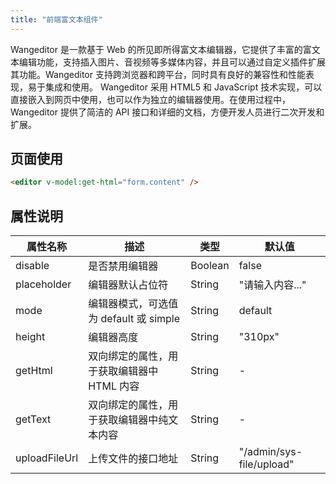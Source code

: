 ```yaml
---
title: "前端富文本组件"
---
```


<Note>
Wangeditor 是一款基于 Web 的所见即所得富文本编辑器，它提供了丰富的富文本编辑功能，支持插入图片、音视频等多媒体内容，并且可以通过自定义插件扩展其功能。Wangeditor 支持跨浏览器和跨平台，同时具有良好的兼容性和性能表现，易于集成和使用。
</Note>

<Note>
Wangeditor 采用 HTML5 和 JavaScript 技术实现，可以直接嵌入到网页中使用，也可以作为独立的编辑器使用。在使用过程中，Wangeditor 提供了简洁的 API 接口和详细的文档，方便开发人员进行二次开发和扩展。
</Note>

## 页面使用

```html
<editor v-model:get-html="form.content" />
```

## 属性说明

| 属性名称 | 描述 | 类型 | 默认值 |
| --- | --- | --- | --- |
| disable | 是否禁用编辑器 | Boolean | false |
| placeholder | 编辑器默认占位符 | String | "请输入内容..." |
| mode | 编辑器模式，可选值为 default 或 simple | String | default |
| height | 编辑器高度 | String | "310px" |
| getHtml | 双向绑定的属性，用于获取编辑器中 HTML 内容 | String | - |
| getText | 双向绑定的属性，用于获取编辑器中纯文本内容 | String | - |
| uploadFileUrl | 上传文件的接口地址 | String | "/admin/sys-file/upload" |
